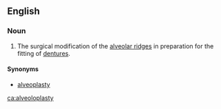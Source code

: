 ==English==

===Noun===
{{en-noun|alveoloplasties}}

# {{label|en|medicine}} The surgical modification of the [[alveolar ridge]]s in preparation for the fitting of [[denture]]s.

====Synonyms====
* [[alveoplasty]]

[[ca:alveoloplasty]]